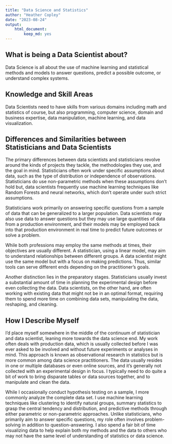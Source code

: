 ```yaml
---
title: "Data Science and Statistics"
author: "Heather Copley"
date: "2023-08-24"
output: 
    html_document:
        keep_md: yes
---
```


## What is being a Data Scientist about?  

Data Science is all about the use of machine learning and statistical methods and models to answer questions, predict a possible outcome, or understand complex systems. 

## Knowledge and Skill Areas

Data Scientists need to have skills from various domains including math and statistics of course, but also programming, computer science, domain and business expertise, data manipulation, machine learning, and data visualization. 

## Differences and Similarities between Statisticians and Data Scientists

The primary differences between data scientists and statisticians revolve around the kinds of projects they tackle, the methodologies they use, and the goal in mind. Statisticians often work under specific assumptions about data, such as the type of distribution or independence of observations. Statisticians do use non-parametric methods when these assumptions don't hold but, data scientists frequently use machine learning techniques like Random Forests and neural networks, which don't operate under such strict assumptions. 

Statisticians work primarily on answering specific questions from a sample of data that can be generalized to a larger population. Data scientists may also use data to answer questions but they may use large quantities of data from a production environment, and their models may be employed back into that production environment in real time to predict future outcomes or solve a problem. 

While both professions may employ the same methods at times, their objectives are usually different. A statistician, using a linear model, may aim to understand relationships between different groups. A data scientist might use the same model but with a focus on making predictions. Thus, similar tools can serve different ends depending on the practitioner's goals.

Another distinction lies in the preparatory stages. Statisticians usually invest a substantial amount of time in planning the experimental design before even collecting the data. Data scientists, on the other hand, are often working with existing data that might not be in an optimal format, requiring them to spend more time on combining data sets, manipulating the data, reshaping, and cleaning. 

## How I Describe Myself

I'd place myself somewhere in the middle of the continuum of statistician and data scientist, leaning more towards the data science end. My work often deals with production data, which is usually collected before I was ever asked to be involved and without future experiments or analyses in mind. This approach is known as observational research in statistics but is more common among data science practitioners. The data usually resides in one or multiple databases or even online sources, and it's generally not collected with an experimental design in focus. I typically need to do quite a bit of work to bring disparate tables or data sources together, and to manipulate and clean the data.  

While I occasionally conduct hypothesis testing on a sample, I more commonly analyze the complete data set. I use machine learning techniques like clustering to identify natural groups, summary statistics to grasp the central tendency and distribution, and predictive methods through either parametric or non-parametric approaches. Unlike statisticians, who primarily aim to answer specific questions, my role often involves problem-solving in addition to question-answering. I also spend a fair bit of time visualizing data to help explain both my methods and the data to others who may not have the same level of understanding of statistics or data science. 